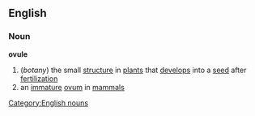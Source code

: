 ==English==
===Noun===
'''ovule'''
#(''botany'') the small [[structure]] in [[plant]]s that [[develop]]s into a [[seed]] after [[fertilization]]
#an [[immature]] [[ovum]] in [[mammal]]s
[[Category:English nouns]]